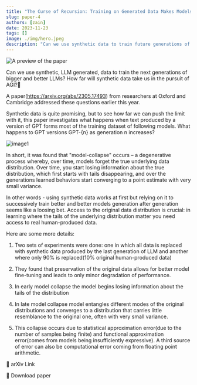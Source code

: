 ```yaml
---
title: "The Curse of Recursion: Training on Generated Data Makes Models Forget"
slug: paper-4
authors: [zain]
date: 2023-11-23
tags: []
image: ./img/hero.jpeg
description: "Can we use synthetic data to train future generations of LLM's?"
---
```

![A preview of the paper](./img/hero.jpeg)

<!-- truncate -->


Can we use synthetic, LLM generated, data to train the next generations of bigger and better LLMs? How far will synthetic data take us in the pursuit of AGI?🤔

A paper(https://arxiv.org/abs/2305.17493) from researchers at Oxford and Cambridge addressed these questions earlier this year.

Synthetic data is quite promising, but to see how far we can push the limit with it, this paper investigates what happens when text produced by a version of GPT forms most of the training dataset of following models. What happens to GPT versions GPT-{n} as generation n increases?

![image1](./img/img.jpeg)

In short, it was found that "model-collapse" occurs – a degenerative process whereby, over time, models forget the true underlying data distribution. Over time, you start losing information about the true distribution, which first starts with tails disappearing, and over the generations learned behaviors start converging to a point estimate with very small variance.

In other words - using synthetic data works at first but relying on it to successively train better and better models generation after generation seems like a loosing bet. Access to the original data distribution is crucial: in learning where the tails of the underlying distribution matter you need access to real human-produced data.

Here are some more details:

1. Two sets of experiments were done: one in which all data is replaced with synthetic data produced by the last generation of LLM and another where only 90% is replaced(10% original human-produced data)

2. They found that preservation of the original data allows for better model fine-tuning and leads to only minor degradation of performance.

3. In early model collapse the model begins losing information about the tails of the distribution

4. In late model collapse model entangles different modes of the original distributions and converges to a distribution that carries little resemblance to the original one, often with very small variance.

5. This collapse occurs due to statistical approximation error(due to the number of samples being finite) and functional approximation error(comes from models being insufficiently expressive). A third source of error can also be computational error coming from floating point arithmetic.

<p>
  <DownloadButton link='https://arxiv.org/abs/2305.17493'>🔗 arXiv Link</DownloadButton>
</p>
<p>
  <DownloadButton link='https://arxiv.org/pdf/2305.17493'>📜 Download paper</DownloadButton>
</p>


<!-- We could create a specific template for Paper Review's -->

<WhatNext />
